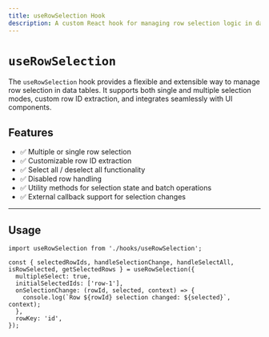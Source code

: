 ```yaml
---
title: useRowSelection Hook
description: A custom React hook for managing row selection logic in data tables.
---
```



<Meta title="Hooks/useRowSelection" />

# `useRowSelection`

The `useRowSelection` hook provides a flexible and extensible way to manage row selection in data tables. It supports both single and multiple selection modes, custom row ID extraction, and integrates seamlessly with UI components.

## Features

- ✅ Multiple or single row selection
- ✅ Customizable row ID extraction
- ✅ Select all / deselect all functionality
- ✅ Disabled row handling
- ✅ Utility methods for selection state and batch operations
- ✅ External callback support for selection changes

---

## Usage

```tsx
import useRowSelection from './hooks/useRowSelection';

const { selectedRowIds, handleSelectionChange, handleSelectAll, isRowSelected, getSelectedRows } = useRowSelection({
  multipleSelect: true,
  initialSelectedIds: ['row-1'],
  onSelectionChange: (rowId, selected, context) => {
    console.log(`Row ${rowId} selection changed: ${selected}`, context);
  },
  rowKey: 'id',
});
```
